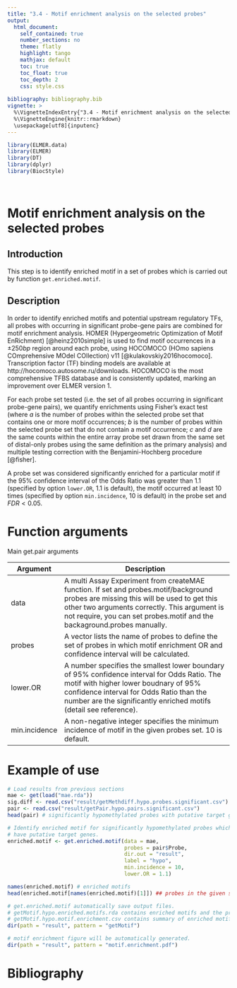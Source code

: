 ```yaml
---
title: "3.4 - Motif enrichment analysis on the selected probes"
output: 
  html_document:
    self_contained: true
    number_sections: no
    theme: flatly
    highlight: tango
    mathjax: default
    toc: true
    toc_float: true
    toc_depth: 2
    css: style.css
  
bibliography: bibliography.bib    
vignette: >
  %\VignetteIndexEntry{"3.4 - Motif enrichment analysis on the selected probes"}
  %\VignetteEngine{knitr::rmarkdown}
  \usepackage[utf8]{inputenc}
---
```



```r
library(ELMER.data)
library(ELMER)
library(DT)
library(dplyr)
library(BiocStyle)
```

<br>

# Motif enrichment analysis on the selected probes

## Introduction

This step is to identify enriched motif in a set of probes which is carried out by
function `get.enriched.motif`.

## Description

In order to identify enriched motifs and potential upstream regulatory TFs, all probes with occurring in significant probe-gene pairs are combined for motif enrichment analysis. HOMER (Hypergeometric Optimization of Motif EnRichment) [@heinz2010simple] is used to find motif occurrences in a $\pm 250bp$ region around each probe, using HOCOMOCO (HOmo sapiens COmprehensive MOdel COllection) v11 [@kulakovskiy2016hocomoco]. Transcription factor (TF) binding models are available at http://hocomoco.autosome.ru/downloads. HOCOMOCO is the most comprehensive TFBS database and is consistently updated, marking an improvement over ELMER version 1.

For each probe set tested (i.e. the set of all probes occurring in significant probe-gene pairs), we quantify enrichments using Fisher's exact test (where $a$ is the number of probes within the selected probe set that contains one or more motif occurrences; $b$ is the number of probes within the selected probe set that do not contain a motif occurrence; $c$ and $d$ are the same counts within 
the entire array probe set drawn from the same set of distal-only probes using the same definition as the primary analysis) and multiple testing correction with the Benjamini-Hochberg procedure [@fisher].  

A probe set was considered significantly enriched 
for a particular motif if the 95\% confidence interval of the Odds Ratio was greater than $1.1$ (specified by option `lower.OR`, $1.1$ is default),  the motif 
occurred at least 10 times (specified by option `min.incidence`, $10$ is default) in 
the probe set and $FDR < 0.05$.


# Function arguments
<div class="panel panel-info">
<div class="panel-heading">Main get.pair arguments </div>
<div class="panel-body">
| Argument | Description |
|-------------------|-------------------------------------------------------------------------------------------------------------------------------------------------------------------------------------------------------------------------------------------------------------------------------------------------------------------------------------------------------------------------------------------------------------------------------------------------------------------------------------------------------------------------------------------------------------------------------------|
| data | A multi Assay Experiment from  createMAE function. If set and probes.motif/background probes are missing this will be used to get this other two arguments correctly. This argument is not require, you can set probes.motif and the backaground.probes manually. |
| probes | A vector lists the name of probes to define the set of probes in which motif enrichment OR and confidence interval will be calculated. |
| lower.OR | A number specifies the smallest lower boundary of 95% confidence interval for Odds Ratio. The motif with higher lower boudnary of 95% confidence interval for Odds Ratio than the number are the significantly enriched motifs (detail see reference). |
| min.incidence | A non-negative integer specifies the minimum incidence of motif in the given probes set. 10 is default. |
</div>
</div>

# Example of use
```r
# Load results from previous sections
mae <- get(load("mae.rda"))
sig.diff <- read.csv("result/getMethdiff.hypo.probes.significant.csv")
pair <- read.csv("result/getPair.hypo.pairs.significant.csv")
head(pair) # significantly hypomethylated probes with putative target genes

# Identify enriched motif for significantly hypomethylated probes which 
# have putative target genes.
enriched.motif <- get.enriched.motif(data = mae,
                                     probes = pair$Probe, 
                                     dir.out = "result", 
                                     label = "hypo",
                                     min.incidence = 10,
                                     lower.OR = 1.1)
```

```r
names(enriched.motif) # enriched motifs
head(enriched.motif[names(enriched.motif)[1]]) ## probes in the given set that have the first motif.

# get.enriched.motif automatically save output files. 
# getMotif.hypo.enriched.motifs.rda contains enriched motifs and the probes with the motif. 
# getMotif.hypo.motif.enrichment.csv contains summary of enriched motifs.
dir(path = "result", pattern = "getMotif") 

# motif enrichment figure will be automatically generated.
dir(path = "result", pattern = "motif.enrichment.pdf") 
```

# Bibliography
